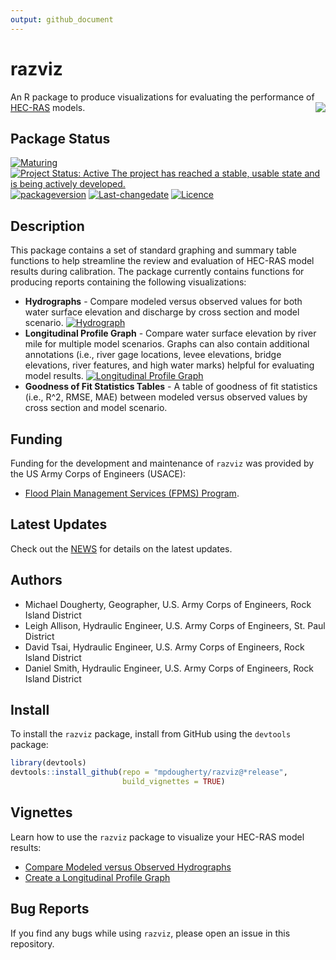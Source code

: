 ```yaml
---
output: github_document
---
```

<!-- README.md is generated from README.Rmd. Please edit that file -->

# razviz {#razviz}
An R package to produce visualizations for evaluating the performance of  [HEC-RAS](https://www.hec.usace.army.mil/software/hec-ras) models. <img src="man/figures/HDQLO-03_h120.jpg" align="right" />

## Package Status
[![Maturing](https://img.shields.io/badge/lifecycle-maturing-blue.svg)](https://www.tidyverse.org/lifecycle)
[![Project Status: Active The project has reached a stable, usable state and is being actively developed.](https://www.repostatus.org/badges/latest/active.svg)](https://www.repostatus.org/#active)
[![packageversion](https://img.shields.io/badge/Package%20version-0.0.4-orange.svg?style=flat-square)](commits/master)
[![Last-changedate](https://img.shields.io/badge/last%20change-`r gsub('-', '--', Sys.Date())`-yellowgreen.svg)](/commits/master)
[![Licence](https://img.shields.io/badge/licence-CC0-blue.svg)](http://choosealicense.com/licenses/cc0-1.0/)

## Description
This package contains a set of standard graphing and summary table functions to help streamline the review and evaluation of HEC-RAS model results during calibration. The package currently contains functions for producing reports containing the following visualizations:

* **Hydrographs** - Compare modeled versus observed values for both water surface elevation and discharge by cross section and model scenario. 
[![Hydrograph](man/figures/hydrograph.png)](https://mpdougherty.github.io/razviz/doc/Hydrograph_Plot_Report.pdf)
* **Longitudinal Profile Graph** - Compare water surface elevation by river mile for multiple model scenarios. Graphs can also contain additional annotations (i.e., river gage locations, levee elevations, bridge elevations, river features, and high water marks) helpful for evaluating model results. 
[![Longitudinal Profile Graph](man/figures/longitudinal_profile_w_1200.png)](https://mpdougherty.github.io/razviz/doc/Longitudinal_Profile_Report.pdf)
* **Goodness of Fit Statistics Tables** - A table of goodness of fit statistics (i.e., R^2, RMSE, MAE) between modeled versus observed values by cross section and model scenario. 

## Funding
Funding for the development and maintenance of `razviz` was provided by the US Army 
Corps of Engineers (USACE): 

* [Flood Plain Management Services (FPMS) Program](https://www.mvr.usace.army.mil/Business-With-Us/Outreach-Customer-Service/Floodplain-Management-Services/). 

## Latest Updates
Check out the [NEWS](NEWS.md) for details on the latest updates. 

## Authors
* Michael Dougherty, Geographer, U.S. Army Corps of Engineers, Rock Island District
* Leigh Allison, Hydraulic Engineer, U.S. Army Corps of Engineers, St. Paul District
* David Tsai, Hydraulic Engineer, U.S. Army Corps of Engineers, Rock Island District
* Daniel Smith, Hydraulic Engineer, U.S. Army Corps of Engineers, Rock Island District

## Install
To install the `razviz` package, install from GitHub using the `devtools` package:

```r
library(devtools)
devtools::install_github(repo = "mpdougherty/razviz@*release", 
                         build_vignettes = TRUE)
```

## Vignettes
Learn how to use the `razviz` package to visualize your HEC-RAS model results:

* [Compare Modeled versus Observed Hydrographs](https://mpdougherty.github.io/razviz/doc/hydrographs.html)
* [Create a Longitudinal Profile Graph](https://mpdougherty.github.io/razviz/doc/longitudinal_profile.html)

## Bug Reports
If you find any bugs while using `razviz`, please open an issue in this repository. 
